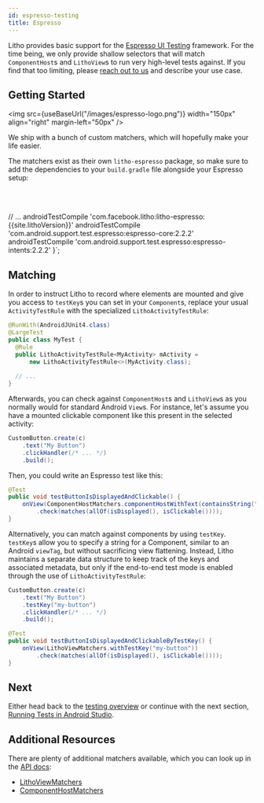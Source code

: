 ```yaml
---
id: espresso-testing
title: Espresso
---
```


Litho provides basic support for the
[Espresso UI Testing](https://developer.android.com/training/testing/ui-testing/espresso-testing.html)
framework. For the time being, we only provide shallow selectors that will match `ComponentHost`s and
`LithoView`s to run very high-level tests against. If you find that too limiting, please
[reach out to us](https://github.com/facebook/litho/issues/new) and describe your use case.

## Getting Started

<img src={useBaseUrl("/images/espresso-logo.png")} width="150px" align="right" margin-left="50px" /> 

We ship with a bunch of custom matchers, which will hopefully make your life easier.

The matchers exist as their own `litho-espresso` package, so make sure to add the
dependencies to your `build.gradle` file alongside your Espresso setup:

<br clear="right" />
<br />

  // ...
  androidTestCompile 'com.facebook.litho:litho-espresso:{{site.lithoVersion}}'
  androidTestCompile 'com.android.support.test.espresso:espresso-core:2.2.2'
  androidTestCompile 'com.android.support.test.espresso:espresso-intents:2.2.2'
}`; 

<VersionedCodeBlock language="gradle" code={espressoCode} />

## Matching

In order to instruct Litho to record where elements are mounted and give you access to
`testKey`s you can set in your `Component`s, replace your usual `ActivityTestRule`
with the specialized `LithoActivityTestRule`:

```java
@RunWith(AndroidJUnit4.class)
@LargeTest
public class MyTest {
  @Rule
  public LithoActivityTestRule<MyActivity> mActivity =
      new LithoActivityTestRule<>(MyActivity.class);
      
  // ...
}
```

Afterwards, you can check against `ComponentHost`s and `LithoView`s as you normally would
for standard Android `View`s. For instance, let's assume you have a mounted
clickable component like this present in the selected activity:

```java
CustomButton.create(c)
    .text("My Button")
    .clickHandler(/* ... */)
    .build();
```

Then, you could write an Espresso test like this:

```java
@Test
public void testButtonIsDisplayedAndClickable() {
    onView(ComponentHostMatchers.componentHostWithText(containsString("My Button")))
        .check(matches(allOf(isDisplayed(), isClickable())));
}
```

Alternatively, you can match against components by using `testKey`. `testKey`s allow
you to specify a string for a Component, similar to an Android `viewTag`, but without
sacrificing view flattening. Instead, Litho maintains a separate data structure to keep
track of the keys and associated metadata, but only if the end-to-end test mode is enabled
through the use of `LithoActivityTestRule`:

```java
CustomButton.create(c)
    .text("My Button")
    .testKey("my-button")
    .clickHandler(/* ... */)
    .build();
```

```java
@Test
public void testButtonIsDisplayedAndClickableByTestKey() {
    onView(LithoViewMatchers.withTestKey("my-button"))
        .check(matches(allOf(isDisplayed(), isClickable())));
}
```

## Next

Either head back to the [testing overview](testing-overview) or
continue with the next section, [Running Tests in Android Studio](tests-in-android-studio).

## Additional Resources

There are plenty of additional matchers available, which you can look up in the
[API docs](pathname:///javadoc/index.html):

- [LithoViewMatchers](pathname:///javadoc/com/facebook/litho/testing/espresso/LithoViewMatchers.html)
- [ComponentHostMatchers](pathname:///javadoc/com/facebook/litho/testing/espresso/ComponentHostMatchers.html)
